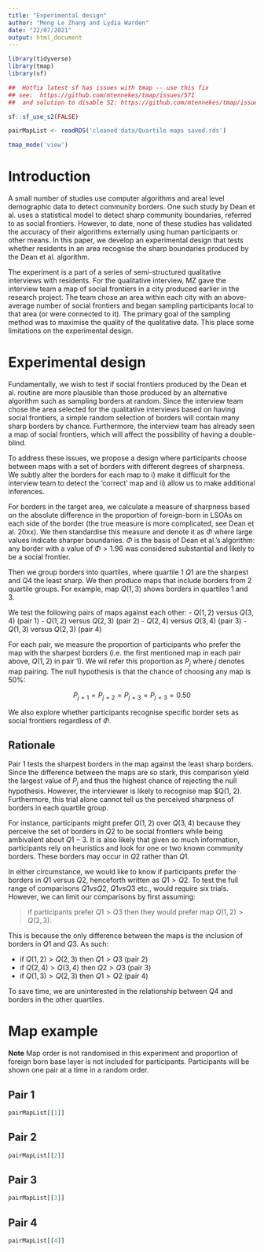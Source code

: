 ```yaml
---
title: "Experimental design"
author: "Meng Le Zhang and Lydia Warden"
date: "22/07/2021"
output: html_document
---
```


``` r

library(tidyverse)
library(tmap)
library(sf)

##  Hotfix latest sf has issues with tmap -- use this fix
## see:  https://github.com/mtennekes/tmap/issues/571
##  and solution to disable S2: https://github.com/mtennekes/tmap/issues/577

sf::sf_use_s2(FALSE)

pairMapList <- readRDS('cleaned data/Quartile maps saved.rds')

tmap_mode('view')
```

# Introduction

A small number of studies use computer algorithms and areal level demographic data to detect community borders. One such study by Dean et al. uses a statistical model to detect sharp community boundaries, referred to as social frontiers. However, to date, none of these studies has validated the accuracy of their algorithms externally using human participants or other means. In this paper, we develop an experimental design that tests whether residents in an area recognise the sharp boundaries produced by the Dean et al. algorithm.

The experiment is a part of a series of semi-structured qualitative interviews with residents. For the qualitative interview, MZ gave the interview team a map of social frontiers in a city produced earlier in the research project. The team chose an area within each city with an above-average number of social frontiers and began sampling participants local to that area (or were connected to it). The primary goal of the sampling method was to maximise the quality of the qualitative data. This place some limitations on the experimental design.



# Experimental design

Fundamentally, we wish to test if social frontiers produced by the Dean et al. routine are more plausible than those produced by an alternative algorithm such as sampling borders at random. Since the interview team chose the area selected for the qualitative interviews based on having social frontiers, a simple random selection of borders will contain many sharp borders by chance. Furthermore, the interview team has already seen a map of social frontiers, which will affect the possibility of having a double-blind.

To address these issues, we propose a design where participants choose between maps with a set of borders with different degrees of sharpness. We subtly alter the borders for each map to i) make it difficult for the interview team to detect the 'correct' map and ii) allow us to make additional inferences.

For borders in the target area, we calculate a measure of sharpness based on the absolute difference in the proportion of foreign-born in LSOAs on each side of the border (the true measure is more complicated, see Dean et al. 20xx). We then standardise this measure and denote it as $\Phi$ where large values indicate sharper boundaries. $\Phi$ is the basis of Dean et al.'s algorithm: any border with a value of $\Phi > 1.96$ was considered substantial and likely to be a social frontier.

Then we group borders into quartiles, where quartile 1 $Q1$ are the sharpest and $Q4$ the least sharp. We then produce maps that include borders from 2 quartile groups. For example, map $Q(1, 3)$ shows borders in quartiles 1 and 3.

We test the following pairs of maps against each other:
- $Q(1, 2)$ versus $Q(3, 4)$ (pair 1)
- $Q(1, 2)$ versus $Q(2, 3)$ (pair 2)
- $Q(2, 4)$ versus $Q(3, 4)$ (pair 3)
- $Q(1, 3)$ versus $Q(2, 3)$ (pair 4)


For each pair, we measure the proportion of participants who prefer the map with the sharpest borders (i.e. the first mentioned map in each pair above, $Q(1, 2)$ in pair 1).
We wil refer this proportion as $P_j$ where $j$ denotes map pairing. The null hypothesis is that the chance of choosing any map is 50%:

$$P_{j=1} = P_{j=2} = P_{j=3} = P_{j=3} = 0.50$$

We also explore whether participants recognise specific border sets as social frontiers regardless of $\Phi$.

## Rationale

Pair 1 tests the sharpest borders in the map against the least sharp borders. Since the difference between the maps are so stark, this comparison yield the largest value of $P_j$ and thus the highest chance of rejecting the null hypothesis. However, the interviewer is likely to recognise map $Q(1, 2). Furthermore, this trial alone cannot tell us the perceived sharpness of borders in each quartile group.

For instance, participants might prefer $Q(1, 2)$ over $Q(3, 4)$ because they perceive the set of borders in $Q2$ to be social frontiers while being ambivalent about $Q1-3$. It is also likely that given so much information, participants rely on heuristics and look for one or two known community borders. These borders may occur in $Q2$ rather than $Q1$.

In either circumstance, we would like to know if participants prefer the borders in $Q1$ versus $Q2$, henceforth written as $Q1 >Q2$. To test the full range of comparisons $Q1 vs Q2$, $Q1 vs Q3$ etc., would require six trials. However, we can limit our comparisons by first assuming:

> if participants prefer $Q1 > Q3$ then they would prefer map $Q(1,2) > Q(2,3)$.

This is because the only difference between the maps is the inclusion of borders in $Q1$ and $Q3$. As such:

- if $Q(1, 2) > Q(2, 3)$ then $Q1 > Q3$ (pair 2)
- if $Q(2, 4) > Q(3, 4)$ then $Q2 > Q3$ (pair 3)
- if $Q(1, 3) > Q(2, 3)$ then $Q1 > Q2$ (pair 4)

To save time, we are uninterested in the relationship between $Q4$ and borders in the other quartiles.


# Map example
**Note** Map order is not randomised in this experiment and proportion of foreign born base layer is not included for participants. Participants will be shown one pair at a time in a random order.

## Pair 1

```r
pairMapList[[1]]

```

## Pair 2

```r
pairMapList[[2]]

```

## Pair 3

```r
pairMapList[[3]]

```

## Pair 4

```r
pairMapList[[4]]

```